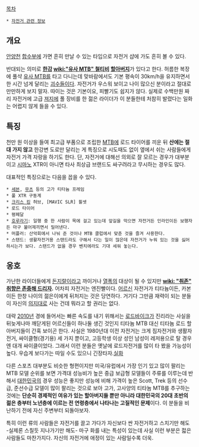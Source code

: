 [[목차]]
 * [[자전거 관련 정보]]
== 개요 ==
[[안양천]] [[합수부]]에 가면 흔히 만날 수 있는 타입으로 자전거 샵에 가도 흔히 볼 수 있다.

반대되는 의미로 '''[[한강]] [[wiki:"유사 MTB" 철티비]] [[할아버지]]'''가 있다고 한다. 허름한 복장에 풀샥 [[유사 MTB]]를 타고 다니는데 맞바람에서도 기본 평속이 30km/h을 유지하면서 한 시간 넘게 달리는 [[괴수]]들이다. 자전거가 우스워 보이고 나이 많으신 분이라고 절대로 만만하게 보지 말자. 따이는 것은 기본이요, 피빨기도 쉽지가 않다. 실제로 수백만원 짜리 자전거에 고급 [[져지]]에 풀 장비를 한 젊은 라이더가 이 분들한테 처참히 발렸다는 일화는 어렵지 않게 들을 수 있다.

== 특징 ==
천만 원 이상을 들여 최고급 부품으로 조립한 [[MTB]]에 로드 타이어를 끼운 뒤 '''산에는 절대 가지 않고''' 한강변 도로만 달리는 게 특징으로 시도때도 없이 옆에서 쉬는 사람들에게 자전거 가격 자랑을 하기도 한다. 단, 자전거에 대해선 의외로 잘 모르는 경우가 대부분이고 [[시마노]] XTR이 아니면 타사 최상급 브랜드도 싸구려라고 무시하는 경우도 많다. 

대표적인 특징으로는 다음을 꼽을 수 있다.

 * [[세븐]], [[무츠]] 등의 고가 티타늄 프레임
 * 풀 XTR 구동계
 * [[크리스 킹]] 허브, [MAVIC SLR] 휠셋
 * 로드 타이어
 * 평페달
 * [[호루라기]]: 일행 중 한 사람이 목에 걸고 있는데 앞길을 막으면 자전거든 인라인이든 보행자든 마구 불어제끼면서 밀어낸다. 
 * 머플러: 산악회에서 나눠 준 것이나 MTB 클럽에서 맞춘 것을 즐겨 사용한다. 
 * 스탠드: 생활자전거용 스탠드라도 구해서 다는 일이 많은데 자전거가 누워 있는 것을 싫어하시는가 보다. 스탠드가 없을 경우 벤치에라도 기대 세워 놓는다.

== 옹호 ==
가난한 라이더들에게 [[돈지랄]]이라고 까이거나 [[열폭]]의 대상이 될 수 있지만 '''[[wiki: "취존" 취향은 존중해 드리자]].''' 어차피 자전거는 엔진빨이다. [[어르신]] 자전거가 티타늄이든, 카본이든 한창 나이의 젊은이에게 뒤처지는 것은 당연하다. 거기다 그만큼 재력이 되는 분들이 자신의 [[의지]]대로 사는 건데 뭐라고 할 권리는 없다.

대략 [[2010년]] 경에 들어서는 빠른 속도를 내기 위해서는 [[로드바이크]]가 진리라는 사실을 뒤늦게나마 깨닫게된 어르신들이 하나둘 생긴 것인지 티타늄 MTB 대신 티타늄 로드 할아버지들이 간혹 보이곤 한다. 사실은 1980년대 이전 자전거는 크게 짐자전거와 생활자전거, 싸이클형(경기용) 세 가지 뿐이고, 고등학생 이상 성인 남성이 레저용으로 탈 경우엔 대개 싸이클이었다. 그래서 이런 분들은 옛날에 로드자전거를 많이 타 봤을 가능성이 높다. 우습게 보다가는 따일 수도 있으니 긴장타자.[http://cafe.naver.com/biketravelers/7066 실화]

다른 스포츠 대부분도 비슷한 형편이지만 미국/유럽에서 가장 인기 있고 많이 팔리는 MTB 모델 순위를 보면 가격대 성능비가 높은 중급 보급형 모델들이 주류를 이루는데 반해서 [[대한민국]]의 경우 성능은 좋지만 성능에 비해 가격이 높은 Scott, Trek 등의 선수급, 준선수급 모델이 많이 팔리는 것으로 보아 고가, 고사양의 티타늄 MTB를 추구하는 것에는 '''단순히 경제적인 여유가 있는 할아버지들 뿐만 아니라 대한민국의 20대 초반의 젊은 층부터 노년층에 이르는 전 연령층에서 나타나는 고질적인 문제'''이다. 이 분들을 비난하기 전에 자신 주변부터 되돌아보자.

특히 이런 류의 사람들은 자전거를 끌고 가다가 자신보다 싼 자전거하고 스치기만 해도 -실제론 스칠듯 지나가기만 해도- 마구 화를 내는 특성이 있는데 사실 이런 부분은 젋은 사람들도 마찬가지다. 자신의 자전거에 애정이 있는 사람일수록 더욱.

